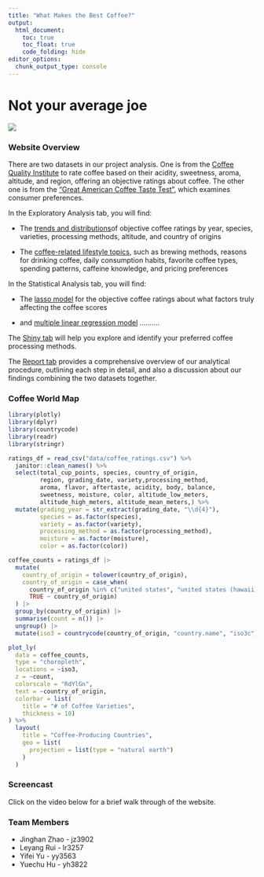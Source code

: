 ```yaml
---
title: "What Makes the Best Coffee?"
output: 
  html_document:
    toc: true
    toc_float: true
    code_folding: hide
editor_options: 
  chunk_output_type: console
---
```


# Not your average joe

![](images/home_picture.png)

### Website Overview

There are two datasets in our project analysis. One is from the [Coffee Quality Institute](https://database.coffeeinstitute.org/) to rate coffee based on their acidity, sweetness, aroma, altitude, and region, offering an objective ratings about coffee. The other one is from the ["Great American Coffee Taste Test"](https://www.youtube.com/watch?v=bMOOQfeloH0), which examines consumer preferences. 

In the Exploratory Analysis tab, you will find:

 * The [trends and distributions](data_exploration_ratings.html)of objective coffee ratings by year, species, varieties, processing methods, altitude, and country of origins
 
 * The [coffee-related lifestyle topics](data_exploration_survey.html), such as brewing methods, reasons for drinking coffee, daily consumption habits, favorite coffee types, spending patterns, caffeine knowledge, and pricing preferences
 
In the Statistical Analysis tab, you will find:

 * The [lasso model](analysis_ratings.html) for the objective coffee ratings about what factors truly affecting the coffee scores
 
 * and [multiple linear regression model](analysis_survey.html) ..........
 

The [Shiny tab](shiny.html) will help you explore and identify your preferred coffee processing methods.

The [Report tab](report.html) provides a comprehensive overview of our analytical procedure, outlining each step in detail, and also a discussion about our findings combining the two datasets together.

### Coffee World Map

```r
library(plotly)
library(dplyr)
library(countrycode)
library(readr)
library(stringr)
```

```r
ratings_df = read_csv("data/coffee_ratings.csv") %>%
  janitor::clean_names() %>%
  select(total_cup_points, species, country_of_origin, 
         region, grading_date, variety,processing_method, 
         aroma, flavor, aftertaste, acidity, body, balance,
         sweetness, moisture, color, altitude_low_meters, 
         altitude_high_meters, altitude_mean_meters,) %>%
  mutate(grading_year = str_extract(grading_date, "\\d{4}"),
         species = as.factor(species),
         variety = as.factor(variety),
         processing_method = as.factor(processing_method),
         moisture = as.factor(moisture),
         color = as.factor(color))
```

```r
coffee_counts = ratings_df |>
  mutate(
    country_of_origin = tolower(country_of_origin),
    country_of_origin = case_when(
      country_of_origin %in% c("united states", "united states (hawaii)", "united states (puerto rico)") ~ "united states",
      TRUE ~ country_of_origin)
  ) |>
  group_by(country_of_origin) |>
  summarise(count = n()) |>
  ungroup() |>
  mutate(iso3 = countrycode(country_of_origin, "country.name", "iso3c"))

plot_ly(
  data = coffee_counts,
  type = "choropleth",
  locations = ~iso3, 
  z = ~count, 
  colorscale = "RdYlGn",  
  text = ~country_of_origin, 
  colorbar = list(
    title = "# of Coffee Varieties",
    thickness = 10)
) %>%
  layout(
    title = "Coffee-Producing Countries",
    geo = list(
      projection = list(type = "natural earth")
    )
  )
```

### Screencast

Click on the video below for a brief walk through of the website.

### Team Members

* Jinghan Zhao - jz3902
* Leyang Rui - lr3257
* Yifei Yu - yy3563
* Yuechu Hu - yh3822

